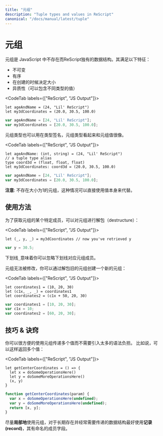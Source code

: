 ```yaml
---
title: "元组"
description: "Tuple types and values in ReScript"
canonical: "/docs/manual/latest/tuple"
---
```


<!-- # Tuple -->
# 元组

<!-- Tuples are a ReScript-specific data structure that don't exist in JavaScript. They are: -->

元组是 JavaScript 中不存在而ReScript独有的数据结构。其满足以下特征：

<!-- 
- immutable
- ordered
- fix-sized at creation time
- heterogeneous (can contain different types of values)
 -->

- 不可变
- 有序
- 在创建的时候决定大小
- 异质性（可以包含不同类型的值）

<CodeTab labels={["ReScript", "JS Output"]}>

```res example
let ageAndName = (24, "Lil' ReScript")
let my3dCoordinates = (20.0, 30.5, 100.0)
```
```js
var ageAndName = [24, "Lil' ReScript"];
var my3dCoordinates = [20.0, 30.5, 100.0];
```

</CodeTab>

<!-- Tuples' types can be used in type annotations as well. Tuple types visually resemble tuples values. -->

元组类型也可以用在类型签名，元组类型看起来和元组值很像。

<CodeTab labels={["ReScript", "JS Output"]}>

```res prelude
let ageAndName: (int, string) = (24, "Lil' ReScript")
// a tuple type alias
type coord3d = (float, float, float)
let my3dCoordinates: coord3d = (20.0, 30.5, 100.0)
```
```js
var ageAndName = [24, "Lil' ReScript"];
var my3dCoordinates = [20.0, 30.5, 100.0];
```
</CodeTab>

<!-- **Note**: there's no tuple of size 1. You'd just use the value itself. -->

**注意**: 不存在大小为1的元组，这种情况可以直接使用值本身来代替。

<!-- ## Usage -->
## 使用方法

<!-- To get a specific member of a tuple, destructure it: -->
为了获取元组的某个特定成员，可以对元组进行解包（destructure）：

<CodeTab labels={["ReScript", "JS Output"]}>

```res example
let (_, y, _) = my3dCoordinates // now you've retrieved y
```
```js
var y = 30.5;
```

</CodeTab>

<!-- The `_` means you're ignoring the indicated members of the tuple. -->

下划线`_`意味着你可以忽略下划线对应元组成员。

<!-- Tuples aren't meant to be updated mutatively. You'd create new ones by destructuring the old ones: -->

元组无法被修改，你可以通过解包旧的元组创建一个新的元组：

<CodeTab labels={["ReScript", "JS Output"]}>

```res example
let coordinates1 = (10, 20, 30)
let (c1x, _, _) = coordinates1
let coordinates2 = (c1x + 50, 20, 30)
```
```js
var coordinates1 = [10, 20, 30];
var c1x = 10;
var coordinates2 = [60, 20, 30];
```

</CodeTab>


<!-- ## Tips & Tricks -->
## 技巧 & 诀窍
<!-- You'd use tuples in handy situations that pass around multiple values without too much ceremony. For example, to return many values: -->

你可以很方便的使用元组传递多个值而不需要引入太多的语法负担。 比如说，可以这样返回多个值：

<CodeTab labels={["ReScript", "JS Output"]}>

```res
let getCenterCoordinates = () => {
  let x = doSomeOperationsHere()
  let y = doSomeMoreOperationsHere()
  (x, y)
}
```
```js
function getCenterCoordinates(param) {
  var x = doSomeOperationsHere(undefined);
  var y = doSomeMoreOperationsHere(undefined);
  return [x, y];
}
```

</CodeTab>

<!-- Try to keep the usage of tuple **local**. For data structures that are long-living and passed around often, prefer a **record**, which has named fields. -->


尽量**局部地**使用元组，对于长期存在并经常需要传递的数据结构最好使用**记录(record)**，其有命名的成员字段。